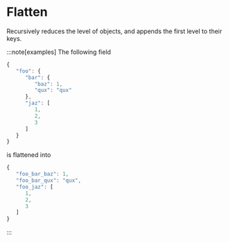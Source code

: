 
# Flatten

<Synopsis>
Recursively reduces the level of objects, and appends the first level to their keys.
</Synopsis>

:::note[examples]
The following field

```js
{
   "foo": {
      "bar": {
         "baz": 1,
         "qux": "qux"
      },
      "jaz": [
         1,
         2,
         3
      ]
   }
}
```

is flattened into

```js
{
   "foo_bar_baz": 1,
   "foo_bar_qux": "qux",
   "foo_jaz": [
      1,
      2,
      3
   ]
}
```
:::
